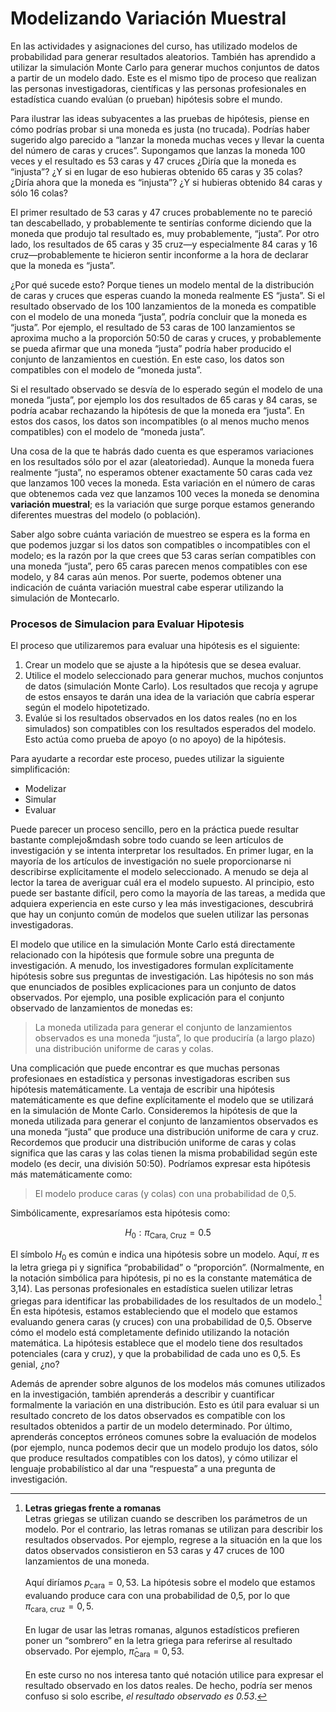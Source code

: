# Modelizando Variación Muestral {-}

En las actividades y asignaciones del curso, has utilizado modelos de probabilidad para generar resultados aleatorios. También has aprendido a utilizar la simulación Monte Carlo para generar muchos conjuntos de datos a partir de un modelo dado. Este es el mismo tipo de proceso que realizan las personas investigadoras, científicas y las personas profesionales en estadística cuando evalúan (o prueban) hipótesis sobre el mundo.

Para ilustrar las ideas subyacentes a las pruebas de hipótesis, piense en cómo podrías probar si una moneda es justa (no trucada). Podrías haber sugerido algo parecido a "lanzar la moneda muchas veces y llevar la cuenta del número de caras y cruces". Supongamos que lanzas la moneda 100 veces y el resultado es 53 caras y 47 cruces ¿Diría que la moneda es "injusta"? ¿Y si en lugar de eso hubieras obtenido 65 caras y 35 colas? ¿Diría ahora que la moneda es "injusta"? ¿Y si hubieras obtenido 84 caras y sólo 16 colas?

El primer resultado de 53 caras y 47 cruces probablemente no te pareció tan descabellado, y probablemente te sentirías conforme diciendo que la moneda que produjo tal resultado es, muy probablemente, "justa". Por otro lado, los resultados de 65 caras y 35 cruz&mdash;y especialmente 84 caras y 16 cruz&mdash;probablemente te hicieron sentir inconforme a la hora de declarar que la moneda es "justa".

¿Por qué sucede esto? Porque tienes un modelo mental de la distribución de caras y cruces que esperas cuando la moneda realmente ES "justa". Si el resultado observado de los 100 lanzamientos de la moneda es compatible con el modelo de una moneda "justa", podría concluir que la moneda es "justa". Por ejemplo, el resultado de 53 caras de 100 lanzamientos se aproxima mucho a la proporción 50:50 de caras y cruces, y probablemente se pueda afirmar que una moneda "justa" podría haber producido el conjunto de lanzamientos en cuestión. En este caso, los datos son compatibles con el modelo de "moneda justa".

Si el resultado observado se desvía de lo esperado según el modelo de una moneda "justa", por ejemplo los dos resultados de 65 caras y 84 caras, se podría acabar rechazando la hipótesis de que la moneda era "justa". En estos dos casos, los datos son incompatibles (o al menos mucho menos compatibles) con el modelo de "moneda justa".

Una cosa de la que te habrás dado cuenta es que esperamos variaciones en los resultados sólo por el azar (aleatoriedad). Aunque la moneda fuera realmente "justa", no esperamos obtener exactamente 50 caras cada vez que lanzamos 100 veces la moneda. Esta variación en el número de caras que obtenemos cada vez que lanzamos 100 veces la moneda se denomina **variación muestral**; es la variación que surge porque estamos generando diferentes muestras del modelo (o población). 

Saber algo sobre cuánta variación de muestreo se espera es la forma en que podemos juzgar si los datos son compatibles o incompatibles con el modelo; es la razón por la que crees que 53 caras serían compatibles con una moneda "justa", pero 65 caras parecen menos compatibles con ese modelo, y 84 caras aún menos. Por suerte, podemos obtener una indicación de cuánta variación muestral cabe esperar utilizando la simulación de Montecarlo.

### Procesos de Simulacion para Evaluar Hipotesis {-}

El proceso que utilizaremos para evaluar una hipótesis es el siguiente:
  
(1) Crear un modelo que se ajuste a la hipótesis que se desea evaluar.
(2) Utilice el modelo seleccionado para generar muchos, muchos conjuntos de datos (simulación Monte Carlo). Los resultados que recoja y agrupe de estos ensayos te darán una idea de la variación que cabría esperar según el modelo hipotetizado.
(3) Evalúe si los resultados observados en los datos reales (no en los simulados) son compatibles con los resultados esperados del modelo. Esto actúa como prueba de apoyo (o no apoyo) de la hipótesis. 

Para ayudarte a recordar este proceso, puedes utilizar la siguiente simplificación:
  
- Modelizar
- Simular
- Evaluar

Puede parecer un proceso sencillo, pero en la práctica puede resultar bastante complejo&mdash sobre todo cuando se leen artículos de investigación y se intenta interpretar los resultados. En primer lugar, en la mayoría de los artículos de investigación no suele proporcionarse ni describirse explícitamente el modelo seleccionado. A menudo se deja al lector la tarea de averiguar cuál era el modelo supuesto. Al principio, esto puede ser bastante difícil, pero como la mayoría de las tareas, a medida que adquiera experiencia en este curso y lea más investigaciones, descubrirá que hay un conjunto común de modelos que suelen utilizar las personas investigadoras.

El modelo que utilice en la simulación Monte Carlo está directamente relacionado con la hipótesis que formule sobre una pregunta de investigación. A menudo, los investigadores formulan explícitamente hipótesis sobre sus preguntas de investigación. Las hipótesis no son más que enunciados de posibles explicaciones para un conjunto de datos observados. Por ejemplo, una posible explicación para el conjunto observado de lanzamientos de monedas es:
  
  > La moneda utilizada para generar el conjunto de lanzamientos observados es una moneda "justa", lo que produciría (a largo plazo) una distribución uniforme de caras y colas. 

Una complicación que puede encontrar es que muchas personas profesionaes en estadística y personas investigadoras escriben sus hipótesis matemáticamente. La ventaja de escribir una hipótesis matemáticamente es que define explícitamente el modelo que se utilizará en la simulación de Monte Carlo. Consideremos la hipótesis de que la moneda utilizada para generar el conjunto de lanzamientos observados es una moneda "justa" que produce una distribución uniforme de cara y cruz. Recordemos que producir una distribución uniforme de caras y colas significa que las caras y las colas tienen la misma probabilidad según este modelo (es decir, una división 50:50). Podríamos expresar esta hipótesis más matemáticamente como: 
  
  > El modelo produce caras (y colas) con una probabilidad de 0,5. 

Simbólicamente, expresaríamos esta hipótesis como:

$$
H_0: \pi_{\mathrm{Cara,~Cruz}} = 0.5
$$

El símbolo $H_0$ es común e indica una hipótesis sobre un modelo. Aquí, $\pi$ es la letra griega pi y significa "probabilidad" o "proporción". (Normalmente, en la notación simbólica para hipótesis, pi no es la constante matemática de 3,14). Las personas profesionales en estadística suelen utilizar letras griegas para identificar las probabilidades de los resultados de un modelo.^[**Letras griegas frente a romanas** <br /> Letras griegas se utilizan cuando se describen los parámetros de un modelo. Por el contrario, las letras romanas se utilizan para describir los resultados observados. Por ejemplo, regrese a la situación en la que los datos observados consistieron en 53 caras y 47 cruces de 100 lanzamientos de una moneda. <br /><br /> Aquí diríamos $p_{\mathrm{cara}} = 0,53$. La hipótesis sobre el modelo que estamos evaluando produce cara con una probabilidad de 0,5, por lo que $\pi_{\mathrm{cara,~cruz}} = 0,5$. <br /><br /> En lugar de usar las letras romanas, algunos estadísticos prefieren poner un "sombrero" en la letra griega para referirse al resultado observado. Por ejemplo, $\hat{\pi}_{\mathrm{Cara}}=0,53$. <br /><br /> En este curso no nos interesa tanto qué notación utilice para expresar el resultado observado en los datos reales. De hecho, podría ser menos confuso si solo escribe, *el resultado observado es 0.53*.] En esta hipótesis, estamos estableciendo que el modelo que estamos evaluando genera caras (y cruces) con una probabilidad de 0,5. Observe cómo el modelo está completamente definido utilizando la notación matemática. La hipótesis establece que el modelo tiene dos resultados potenciales (cara y cruz), y que la probabilidad de cada uno es 0,5. Es genial, ¿no?

Además de aprender sobre algunos de los modelos más comunes utilizados en la investigación, también aprenderás a describir y cuantificar formalmente la variación en una distribución. Esto es útil para evaluar si un resultado concreto de los datos observados es compatible con los resultados obtenidos a partir de un modelo determinado. Por último, aprenderás conceptos erróneos comunes sobre la evaluación de modelos (por ejemplo, nunca podemos decir que un modelo produjo los datos, sólo que produce resultados compatibles con los datos), y cómo utilizar el lenguaje probabilístico al dar una "respuesta" a una pregunta de investigación.
